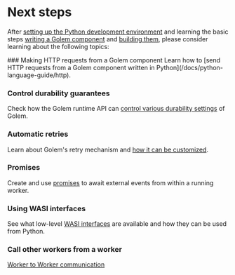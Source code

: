 
# Next steps

After [setting up the Python development environment](/docs/python-language-guide/setup) and learning the basic steps [writing a Golem component](docs/python-language-guide/defining-components) and [building them](docs/python-language-guide/building-components), please consider learning about the following topics:

<Steps>
### Making HTTP requests from a Golem component
Learn how to [send HTTP requests from a Golem component written in Python](/docs/python-language-guide/http).

### Control durability guarantees

Check how the Golem runtime API can [control various durability settings](/docs/python-language-guide/durability) of Golem.

### Automatic retries

Learn about Golem's retry mechanism and [how it can be customized](/docs/python-language-guide/retries).

### Promises

Create and use [promises](/docs/python-language-guide/promises) to await external events from within a running worker.

### Using WASI interfaces

See what low-level [WASI interfaces](/docs/python-language-guide/wasi) are available and how they can be used from Python.

### Call other workers from a worker

[Worker to Worker communication](/docs/python-language-guide/worker-to-worker)

</Steps>
